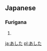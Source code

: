 == Japanese ==                             
===Furigana===  
{{furigana|ashita}}

# {{japdef|明日|[[tomorrow]]}}
[[ja:あした]]
[[pl:あした]]